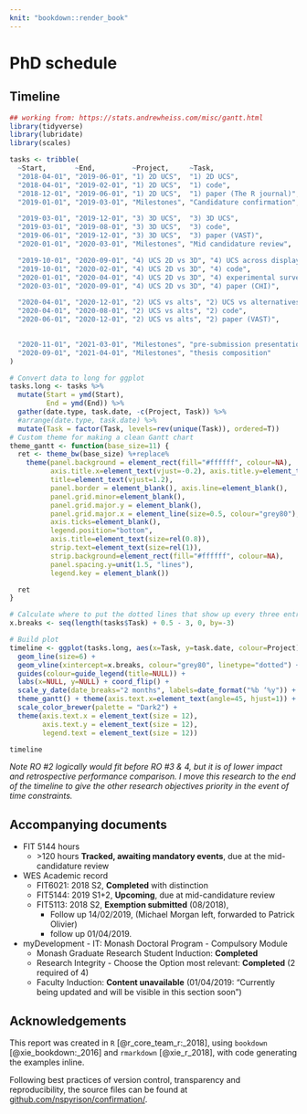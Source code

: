 ```yaml
---
knit: "bookdown::render_book"
---
```


# PhD schedule {#ch:timeline} 

## Timeline

```r
## working from: https://stats.andrewheiss.com/misc/gantt.html
library(tidyverse)
library(lubridate)
library(scales)

tasks <- tribble(
  ~Start,       ~End,         ~Project,     ~Task,
  "2018-04-01", "2019-06-01", "1) 2D UCS",  "1) 2D UCS",
  "2018-04-01", "2019-02-01", "1) 2D UCS",  "1) code",
  "2018-12-01", "2019-06-01", "1) 2D UCS",  "1) paper (The R journal)",
  "2019-01-01", "2019-03-01", "Milestones", "Candidature confirmation",

  "2019-03-01", "2019-12-01", "3) 3D UCS",  "3) 3D UCS",
  "2019-03-01", "2019-08-01", "3) 3D UCS",  "3) code",
  "2019-06-01", "2019-12-01", "3) 3D UCS",  "3) paper (VAST)",
  "2020-01-01", "2020-03-01", "Milestones", "Mid candidature review",

  "2019-10-01", "2020-09-01", "4) UCS 2D vs 3D", "4) UCS across display type",
  "2019-10-01", "2020-02-01", "4) UCS 2D vs 3D", "4) code",
  "2020-01-01", "2020-04-01", "4) UCS 2D vs 3D", "4) experimental survey",
  "2020-03-01", "2020-09-01", "4) UCS 2D vs 3D", "4) paper (CHI)",

  "2020-04-01", "2020-12-01", "2) UCS vs alts", "2) UCS vs alternatives",
  "2020-04-01", "2020-08-01", "2) UCS vs alts", "2) code",
  "2020-06-01", "2020-12-01", "2) UCS vs alts", "2) paper (VAST)",

  
  "2020-11-01", "2021-03-01", "Milestones", "pre-submission presentation",
  "2020-09-01", "2021-04-01", "Milestones", "thesis composition"
)

# Convert data to long for ggplot
tasks.long <- tasks %>%
  mutate(Start = ymd(Start),
         End = ymd(End)) %>%
  gather(date.type, task.date, -c(Project, Task)) %>%
  #arrange(date.type, task.date) %>%
  mutate(Task = factor(Task, levels=rev(unique(Task)), ordered=T))
# Custom theme for making a clean Gantt chart
theme_gantt <- function(base_size=11) {
  ret <- theme_bw(base_size) %+replace%
    theme(panel.background = element_rect(fill="#ffffff", colour=NA),
          axis.title.x=element_text(vjust=-0.2), axis.title.y=element_text(vjust=1.5),
          title=element_text(vjust=1.2),
          panel.border = element_blank(), axis.line=element_blank(),
          panel.grid.minor=element_blank(),
          panel.grid.major.y = element_blank(),
          panel.grid.major.x = element_line(size=0.5, colour="grey80"),
          axis.ticks=element_blank(),
          legend.position="bottom",
          axis.title=element_text(size=rel(0.8)),
          strip.text=element_text(size=rel(1)),
          strip.background=element_rect(fill="#ffffff", colour=NA),
          panel.spacing.y=unit(1.5, "lines"),
          legend.key = element_blank())

  ret
}

# Calculate where to put the dotted lines that show up every three entries
x.breaks <- seq(length(tasks$Task) + 0.5 - 3, 0, by=-3)

# Build plot
timeline <- ggplot(tasks.long, aes(x=Task, y=task.date, colour=Project)) +
  geom_line(size=6) +
  geom_vline(xintercept=x.breaks, colour="grey80", linetype="dotted") +
  guides(colour=guide_legend(title=NULL)) +
  labs(x=NULL, y=NULL) + coord_flip() +
  scale_y_date(date_breaks="2 months", labels=date_format("%b ‘%y")) +
  theme_gantt() + theme(axis.text.x=element_text(angle=45, hjust=1)) +
  scale_color_brewer(palette = "Dark2") +
  theme(axis.text.x = element_text(size = 12),
        axis.text.y = element_text(size = 12),
        legend.text = element_text(size = 12))

timeline
```

*Note RO #2 logically would fit before RO #3 & 4, but it is of lower impact and retrospective performance comparison. I move this research to the end of the timeline to give the other research objectives priority in the event of time constraints.*


## Accompanying documents

- FIT 5144 hours
    - \>120 hours **Tracked, awaiting mandatory events**, due at the mid-candidature review
- WES Academic record
    - FIT6021: 2018 S2, **Completed** with distinction
    - FIT5144: 2019 S1+2, **Upcoming**, due at mid-candidature review
    - FIT5113: 2018 S2, **Exemption submitted** (08/2018), 
         - Follow up 14/02/2019, (Michael Morgan left, forwarded to Patrick Olivier)
         - follow up 01/04/2019.
- myDevelopment - IT: Monash Doctoral Program - Compulsory Module
    - Monash Graduate Research Student Induction: **Completed**
    - Research Integrity - Choose the Option most relevant: **Completed** (2 required of 4)
    - Faculty Induction: **Content unavailable** (01/04/2019: "Currently being updated and will be visible in this section soon")
    
<!-- Induction To be completed within 6 months of commencement -->


## Acknowledgements {#sec:source}

This report was created in `R` [@r_core_team_r:_2018], using `bookdown` [@xie_bookdown:_2016] and `rmarkdown` [@xie_r_2018], with code generating the examples inline. 

Following best practices of version control, transparency and reproducibility, the source files can be found at [github.com/nspyrison/confirmation/](https://github.com/nspyrison/Confirmation).
